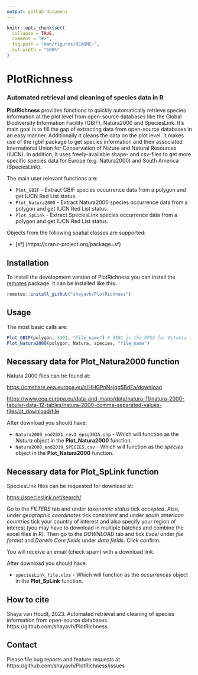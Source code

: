 ```yaml
---
output: github_document
---
```


```r
knitr::opts_chunk$set(
  collapse = TRUE,
  comment = "#>",
  fig.path = "man/figures/README-",
  out.width = "100%"
)
```

# PlotRichness

### Automated retrieval and cleaning of species data in R

**PlotRichness** provides functions to quickly automatically retrieve species information at the plot level from open-source databases like the Global Biodiversity Information Facility (GBIF), Natura2000 and SpeciesLink. It's main goal is to fill the gap of extracting data from open-source databases in an easy manner. Additionally it cleans the data on the plot level. It makes use of the rgbif package to get species information and their associated International Union for Conservation of Nature and Natural Resources (IUCN). In addition, it uses freely-available shape- and csv-files to get more specific species data for Europe (e.g. Natura2000) and South America (SpeciesLink).

The main user relevant functions are:

* `Plot_GBIF` - Extract GBIF species occurrence data from a polygon and get IUCN Red List status.
* `Plot_Natura2000` - Extract Natura2000 species occurrence data from a polygon and get IUCN Red List status.
* `Plot_SpLink` - Extract SpeciesLink species occurrence data from a polygon and get IUCN Red List status.

Objects from the following spatial classes are supported:

* [sf] (https://cran.r-project.org/package=sf)


## Installation

To install the development version of PlotRichness you can install the [remotes](https://cran.r-project.org/package=remotes) package. It can be installed like this:

``` r
remotes::install_github("shayavh/PlotRichness")
```

## Usage

The most basic calls are:

```r
Plot_GBIF(polygon, 3301, "file_name") # 3301 is the EPSG for Estonia - change according to shapefile location
Plot_Natura2000(polygon, Natura, species, "file_name")
```

## Necessary data for **Plot_Natura2000** function

Natura 2000 files can be found at:

<https://cmshare.eea.europa.eu/s/HHGPnNsjqq5BdEa/download>

<https://www.eea.europa.eu/data-and-maps/data/natura-11/natura-2000-tabular-data-12-tables/natura-2000-comma-separated-values-files/at_download/file>

After download you should have:

* `Natura2000_end2021_rev1_epsg3035.shp` - Which will function as the *Natura* object in the **Plot_Natura2000** function. 
* `Natura2000_end2019_SPECIES.csv` - Which will function as the *species* object in the **Plot_Natura2000** function.

## Necessary data for **Plot_SpLink** function

SpeciesLink files can be requested for download at:

<https://specieslink.net/search/>

Go to the *FILTERS* tab and under *taxonomic status* tick *accepted*. Also, under *geographic coordinates* tick *consistent* and under *south american countries* tick your country of interest and also specify your region of interest (you may have to download in multiple batches and combine the excel files in R). Then go to the *DOWNLOAD*  tab and tick *Excel* under *file format* and *Darwin Core fields* under *data fields*. Click confirm.  

You will receive an email (check spam) with a download link. 

After download you should have:

* `speciesLink_file.xlxs` - Which will function as the *occurrences* object in the **Plot_SpLink** function.

## How to cite
Shaya van Houdt, 2023. Automated retrieval and cleaning of species information from open-source databases. https://github.com/shayavh/PlotRichness

## Contact
Please file bug reports and feature requests at https://github.com/shayavh/PlotRichness/issues

